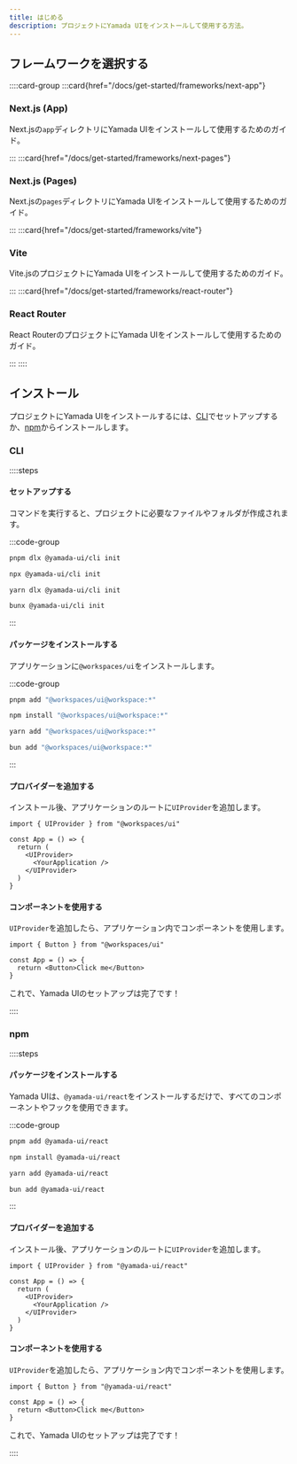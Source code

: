 ```yaml
---
title: はじめる
description: プロジェクトにYamada UIをインストールして使用する方法。
---
```


## フレームワークを選択する

::::card-group
:::card{href="/docs/get-started/frameworks/next-app"}

### Next.js (App)

Next.jsの`app`ディレクトリにYamada UIをインストールして使用するためのガイド。

:::
:::card{href="/docs/get-started/frameworks/next-pages"}

### Next.js (Pages)

Next.jsの`pages`ディレクトリにYamada UIをインストールして使用するためのガイド。

:::
:::card{href="/docs/get-started/frameworks/vite"}

### Vite

Vite.jsのプロジェクトにYamada UIをインストールして使用するためのガイド。

:::
:::card{href="/docs/get-started/frameworks/react-router"}

### React Router

React RouterのプロジェクトにYamada UIをインストールして使用するためのガイド。

:::
::::

## インストール

プロジェクトにYamada UIをインストールするには、[CLI](/docs/get-started/cli)でセットアップするか、[npm](https://www.npmjs.com)からインストールします。

### CLI

::::steps

#### セットアップする

コマンドを実行すると、プロジェクトに必要なファイルやフォルダが作成されます。

:::code-group

```bash [pnpm]
pnpm dlx @yamada-ui/cli init
```

```bash [npm]
npx @yamada-ui/cli init
```

```bash [yarn]
yarn dlx @yamada-ui/cli init
```

```bash [bun]
bunx @yamada-ui/cli init
```

:::

#### パッケージをインストールする

アプリケーションに`@workspaces/ui`をインストールします。

:::code-group

```bash [pnpm]
pnpm add "@workspaces/ui@workspace:*"
```

```bash [npm]
npm install "@workspaces/ui@workspace:*"
```

```bash [yarn]
yarn add "@workspaces/ui@workspace:*"
```

```bash [bun]
bun add "@workspaces/ui@workspace:*"
```

:::

#### プロバイダーを追加する

インストール後、アプリケーションのルートに`UIProvider`を追加します。

```tsx {1,5,7}
import { UIProvider } from "@workspaces/ui"

const App = () => {
  return (
    <UIProvider>
      <YourApplication />
    </UIProvider>
  )
}
```

#### コンポーネントを使用する

`UIProvider`を追加したら、アプリケーション内でコンポーネントを使用します。

```tsx {1,4}
import { Button } from "@workspaces/ui"

const App = () => {
  return <Button>Click me</Button>
}
```

これで、Yamada UIのセットアップは完了です！

::::

### npm

::::steps

#### パッケージをインストールする

Yamada UIは、`@yamada-ui/react`をインストールするだけで、すべてのコンポーネントやフックを使用できます。

:::code-group

```bash [pnpm]
pnpm add @yamada-ui/react
```

```bash [npm]
npm install @yamada-ui/react
```

```bash [yarn]
yarn add @yamada-ui/react
```

```bash [bun]
bun add @yamada-ui/react
```

:::

#### プロバイダーを追加する

インストール後、アプリケーションのルートに`UIProvider`を追加します。

```tsx {1,5,7}
import { UIProvider } from "@yamada-ui/react"

const App = () => {
  return (
    <UIProvider>
      <YourApplication />
    </UIProvider>
  )
}
```

#### コンポーネントを使用する

`UIProvider`を追加したら、アプリケーション内でコンポーネントを使用します。

```tsx {1,4}
import { Button } from "@yamada-ui/react"

const App = () => {
  return <Button>Click me</Button>
}
```

これで、Yamada UIのセットアップは完了です！

::::
